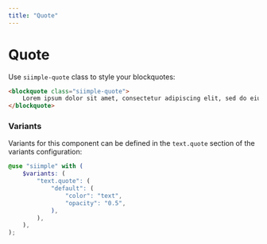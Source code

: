 ```yaml
---
title: "Quote"
---
```


# Quote

Use `siimple-quote` class to style your blockquotes:

```html live=true
<blockquote class="siimple-quote">
    Lorem ipsum dolor sit amet, consectetur adipiscing elit, sed do eiusmod tempor incididunt ut labore et dolore magna aliqua.
</blockquote>
```

### Variants

Variants for this component can be defined in the `text.quote` section of the variants configuration:

```scss
@use "siimple" with (
    $variants: (
        "text.quote": (
            "default": (
                "color": "text",
                "opacity": "0.5",
            ),
        ),
    ),
);
```
